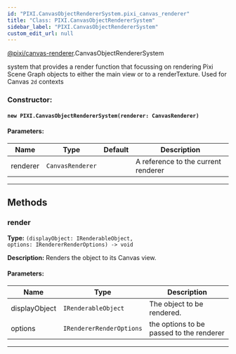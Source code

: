 ```yaml
---
id: "PIXI.CanvasObjectRendererSystem.pixi_canvas_renderer"
title: "Class: PIXI.CanvasObjectRendererSystem"
sidebar_label: "PIXI.CanvasObjectRendererSystem"
custom_edit_url: null
---
```



<div class="package-name">

[@pixi/canvas-renderer](../modules/pixi_canvas_renderer).CanvasObjectRendererSystem

</div>


system that provides a render function that focussing on rendering Pixi Scene Graph objects to either the main view or to a renderTexture. Used for Canvas `2d` contexts



        

<article>

### Constructor:
<h4><code>new PIXI.CanvasObjectRendererSystem(renderer&#58; CanvasRenderer) </code></h4>

#### Parameters:
| Name     | Type                        | Default       | Description                         |
| -------- | --------------------------- | ------------- | ----------------------------------- |
| renderer | <code>CanvasRenderer</code> | <code></code> | A reference to the current renderer |

</article>

---------------------------------------






## Methods
<article>

### render 
**Type:** <code>(displayObject&#58; IRenderableObject, options&#58; IRendererRenderOptions) -&#62; void</code>

**Description:** Renders the object to its Canvas view.

#### Parameters:
| Name          | Type                                | Description                              |
| ------------- | ----------------------------------- | ---------------------------------------- |
| displayObject | <code>IRenderableObject</code>      | The object to be rendered.               |
| options       | <code>IRendererRenderOptions</code> | the options to be passed to the renderer |
</article>


---------------------------------------


    